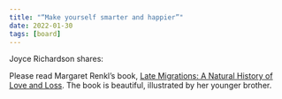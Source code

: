 ```yaml
---
title: "“Make yourself smarter and happier”"
date: 2022-01-30
tags: [board]
---
```


Joyce Richardson shares:

Please read Margaret Renkl’s book, [Late Migrations: A Natural History of Love and Loss](https://bookshop.org/books/late-migrations-a-natural-history-of-love-and-loss/9781571313836). The book is beautiful, illustrated by her younger brother.
